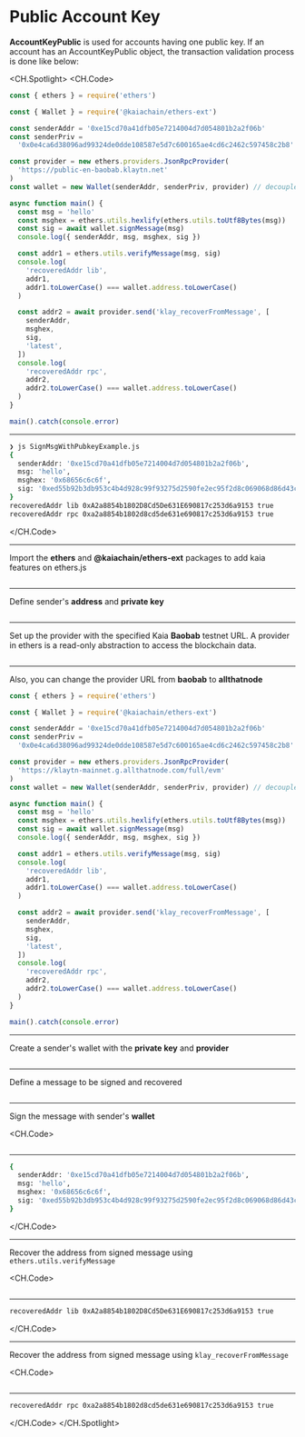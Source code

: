 # Public Account Key

**AccountKeyPublic** is used for accounts having one public key. If an account has an AccountKeyPublic object, the transaction validation process is done like below:

<CH.Spotlight>
<CH.Code>

```js SignMsgWithPubkeyExample.js
const { ethers } = require('ethers')

const { Wallet } = require('@kaiachain/ethers-ext')

const senderAddr = '0xe15cd70a41dfb05e7214004d7d054801b2a2f06b'
const senderPriv =
  '0x0e4ca6d38096ad99324de0dde108587e5d7c600165ae4cd6c2462c597458c2b8'

const provider = new ethers.providers.JsonRpcProvider(
  'https://public-en-baobab.klaytn.net'
)
const wallet = new Wallet(senderAddr, senderPriv, provider) // decoupled account

async function main() {
  const msg = 'hello'
  const msghex = ethers.utils.hexlify(ethers.utils.toUtf8Bytes(msg))
  const sig = await wallet.signMessage(msg)
  console.log({ senderAddr, msg, msghex, sig })

  const addr1 = ethers.utils.verifyMessage(msg, sig)
  console.log(
    'recoveredAddr lib',
    addr1,
    addr1.toLowerCase() === wallet.address.toLowerCase()
  )

  const addr2 = await provider.send('klay_recoverFromMessage', [
    senderAddr,
    msghex,
    sig,
    'latest',
  ])
  console.log(
    'recoveredAddr rpc',
    addr2,
    addr2.toLowerCase() === wallet.address.toLowerCase()
  )
}

main().catch(console.error)
```

---

```zsh output
❯ js SignMsgWithPubkeyExample.js
{
  senderAddr: '0xe15cd70a41dfb05e7214004d7d054801b2a2f06b',
  msg: 'hello',
  msghex: '0x68656c6c6f',
  sig: '0xed55b92b3db953c4b4d928c99f93275d2590fe2ec95f2d8c069068d86d43ce0c0d1206f297351c6a0dfaba9c24d1a2ac293ac8f8a73d16c2b0c39ce90bc36ab71b'
}
recoveredAddr lib 0xA2a8854b1802D8Cd5De631E690817c253d6a9153 true
recoveredAddr rpc 0xa2a8854b1802d8cd5de631e690817c253d6a9153 true
```

</CH.Code>

---

Import the **ethers** and **@kaiachain/ethers-ext** packages to add kaia features on ethers.js

```js SignMsgWithPubkeyExample.js focus=1:3

```

---

Define sender's **address** and **private key**

```js SignMsgWithPubkeyExample.js focus=5:6

```

---

Set up the provider with the specified Kaia **Baobab** testnet URL. A provider in ethers is a read-only abstraction to access the blockchain data.

```js SignMsgWithPubkeyExample.js focus=8

```

---

Also, you can change the provider URL from **baobab** to **allthatnode**

```js SignMsgWithPubkeyExample.js focus=8
const { ethers } = require('ethers')

const { Wallet } = require('@kaiachain/ethers-ext')

const senderAddr = '0xe15cd70a41dfb05e7214004d7d054801b2a2f06b'
const senderPriv =
  '0x0e4ca6d38096ad99324de0dde108587e5d7c600165ae4cd6c2462c597458c2b8'

const provider = new ethers.providers.JsonRpcProvider(
  'https://klaytn-mainnet.g.allthatnode.com/full/evm'
)
const wallet = new Wallet(senderAddr, senderPriv, provider) // decoupled account

async function main() {
  const msg = 'hello'
  const msghex = ethers.utils.hexlify(ethers.utils.toUtf8Bytes(msg))
  const sig = await wallet.signMessage(msg)
  console.log({ senderAddr, msg, msghex, sig })

  const addr1 = ethers.utils.verifyMessage(msg, sig)
  console.log(
    'recoveredAddr lib',
    addr1,
    addr1.toLowerCase() === wallet.address.toLowerCase()
  )

  const addr2 = await provider.send('klay_recoverFromMessage', [
    senderAddr,
    msghex,
    sig,
    'latest',
  ])
  console.log(
    'recoveredAddr rpc',
    addr2,
    addr2.toLowerCase() === wallet.address.toLowerCase()
  )
}

main().catch(console.error)
```

---

Create a sender's wallet with the **private key** and **provider**

```js SignMsgWithPubkeyExample.js focus=9

```

---

Define a message to be signed and recovered

```js SignMsgWithPubkeyExample.js focus=12

```

---

Sign the message with sender's **wallet**

<CH.Code>
```js SignMsgWithPubkeyExample.js focus=13:15

````
---

```zsh output
{
  senderAddr: '0xe15cd70a41dfb05e7214004d7d054801b2a2f06b',
  msg: 'hello',
  msghex: '0x68656c6c6f',
  sig: '0xed55b92b3db953c4b4d928c99f93275d2590fe2ec95f2d8c069068d86d43ce0c0d1206f297351c6a0dfaba9c24d1a2ac293ac8f8a73d16c2b0c39ce90bc36ab71b'
}
````

</CH.Code>

---

Recover the address from signed message using `ethers.utils.verifyMessage`

<CH.Code>
```js SignMsgWithPubkeyExample.js focus=17:18

````
---

```zsh output
recoveredAddr lib 0xA2a8854b1802D8Cd5De631E690817c253d6a9153 true
````

</CH.Code>

---

Recover the address from signed message using `klay_recoverFromMessage`

<CH.Code>
```js SignMsgWithPubkeyExample.js focus=20:21

````
---
```zsh output
recoveredAddr rpc 0xa2a8854b1802d8cd5de631e690817c253d6a9153 true
````

</CH.Code>
</CH.Spotlight>
